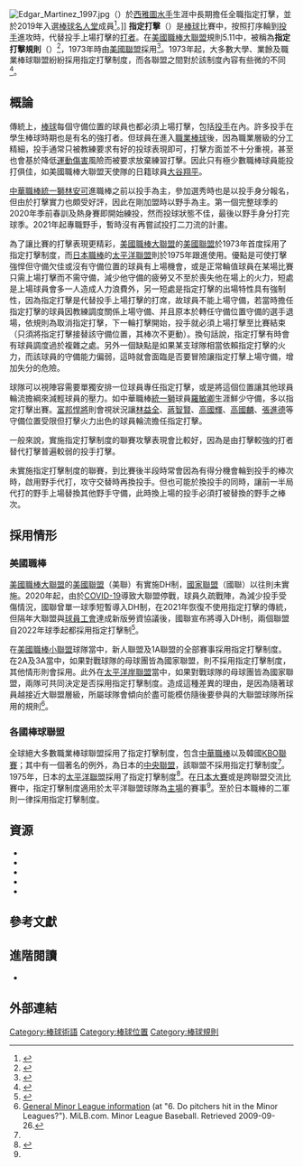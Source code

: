 [[File:Edgar_Martinez_1997.jpg|thumb]]（{{lang|en|Edgar Martínez}}）於[[西雅圖水手|西雅圖水手]]生涯中長期擔任全職指定打擊，並於2019年入選[[棒球名人堂|棒球名人堂]]成員<ref name="Edgar HOF elected">{{Cite web |url=https://www.mlb.com/news/edgar-martinez-elected-into-hall-of-fame-c303001174 |title=Edgar elected into HOF in final year of eligibility |last=Johns |first=Greg |date=2019-01-22 |website=MLB.com |language=en |access-date=2019-05-11 |archive-date=2021-03-08 |archive-url=https://web.archive.org/web/20210308130919/https://www.mlb.com/news/edgar-martinez-elected-into-hall-of-fame-c303001174 |dead-url=no }}</ref>。]]
'''指定打擊'''（{{lang-en|Designated Hitter, DH}}）是[[棒球|棒球]]比賽中，按照打序輪到[[投手|投手]]進攻時，代替投手上場打擊的[[打者|打者]]。在[[美國職棒大聯盟|美國職棒大聯盟]]規則5.11中，被稱為'''指定打擊規則'''（{{lang|en|designated hitter rule}}）<ref name="baseball rules (5.11 and otherwise)">{{Cite web |url=http://mlb.mlb.com/mlb/downloads/y2015/official_baseball_rules.pdf |title=Official Baseball Rules 2015 edition |date=2014-12-10 |access-date=2015-10-04 |archive-date=2021-03-10 |archive-url=https://web.archive.org/web/20210310102804/http://mlb.mlb.com/mlb/downloads/y2015/official_baseball_rules.pdf |dead-url=no }}</ref>，1973年時由[[美國聯盟|美國聯盟]]採用<ref name="SI Wulf">{{cite news|url=http://sportsillustrated.cnn.com/si_online/flashback/1993/distinguished_history|title=Distinguished History|author=Wulf, Steve|work=[[Sports_Illustrated|Sports Illustrated]]|date=1993-04-05|accessdate=2008-03-31|quote=The following excerpt is from the article "Why the Pitcher Ought to Bat", which first appeared in the ''Philadelphia North American'' and was reprinted in the Feb. 3, 1906, edition of ''Sporting Life'': The suggestion, often made, that the pitcher be denied a chance to bat, and a substitute player sent up to hit every time, has been brought to life again, and will come up for consideration when the American and National League Committees on rules get together. This time Connie Mack is credited with having made the suggestion.|archive-date=2012-10-22|archive-url=https://web.archive.org/web/20121022232707/http://sportsillustrated.cnn.com/si_online/flashback/1993/distinguished_history/|dead-url=no}}</ref>。1973年起，大多數大學、業餘及職業棒球聯盟紛紛採用指定打擊制度，而各聯盟之間對於該制度內容有些微的不同<ref>{{cite book|last=Alexander|first=Charles C.|title=Our Game: An American Baseball History|publisher=Macmillan|year=1991|page=290|isbn=9780805015942|url-access=registration|url=https://archive.org/details/ourgameamerican000alex}}</ref>。

==概論==
傳統上，[[棒球|棒球]]每個守備位置的球員也都必須上場打擊，包括[[投手|投手]]在內。許多投手在學生棒球時期也是有名的強打者。但球員在進入[[職業棒球|職業棒球]]後，因為職業層級的分工精細，投手通常只被教練要求有好的投球表現即可，打擊方面並不十分重視，甚至也會基於降低[[運動傷害|運動傷害]]風險而被要求放棄練習打擊。因此只有極少數職棒球員能投打俱佳，如美國職棒大聯盟天使隊的日籍球員[[大谷翔平|大谷翔平]]。

[[中華職棒|中華職棒]][[統一獅|統一獅]][[林安可|林安可]]進職棒之前以投手為主，參加選秀時也是以投手身分報名，但由於打擊實力也頗受好評，因此在剛加盟時以野手為主。第一個完整球季的2020年季前春訓及熱身賽即開始練投，然而投球狀態不佳，最後以野手身分打完球季。2021年起專職野手，暫時沒有再嘗試投打二刀流的計畫。

為了讓比賽的打擊表現更精彩，[[美國職棒大聯盟|美國職棒大聯盟]]的[[美國聯盟|美國聯盟]]於1973年首度採用了指定打擊制度，而[[日本職棒|日本職棒]]的[[太平洋聯盟|太平洋聯盟]]則於1975年跟進使用。優點是可使打擊強悍但守備欠佳或沒有守備位置的球員有上場機會，或是正常輪值球員在某場比賽只需上場打擊而不需守備，減少他守備的疲勞又不至於喪失他在場上的火力，短處是上場球員會多一人造成人力浪費外，另一短處是指定打擊的出場特性具有強制性，因為指定打擊是代替投手上場打擊的打席，故球員不能上場守備，若當時擔任指定打擊的球員因教練調度關係上場守備、并且原本於轉任守備位置守備的選手退場，依規則為取消指定打擊，下一輪打擊開始，投手就必須上場打擊至比賽結束（只須將指定打擊接替該守備位置，其棒次不更動）。換句話說，指定打擊有時會有球員調度過於複雜之處。另外一個缺點是如果某支球隊相當依賴指定打擊的火力，而該球員的守備能力偏弱，這時就會面臨是否要冒險讓指定打擊上場守備，增加失分的危險。

球隊可以視陣容需要單獨安排一位球員專任指定打擊，或是將這個位置讓其他球員輪流擔綱來減輕球員的壓力。如中華職棒[[統一獅|統一獅]]球員[[羅敏卿|羅敏卿]]生涯鮮少守備，多以指定打擊出賽。[[富邦悍將|富邦悍將]]則會視狀況讓[[林益全|林益全]]、[[蔣智賢|蔣智賢]]、[[高國輝|高國輝]]、[[高國麟|高國麟]]、[[張進德|張進德]]等守備位置受限但打擊火力出色的球員輪流擔任指定打擊。

一般來說，實施指定打擊制度的聯賽攻擊表現會比較好，因為是由打擊較強的打者替代打擊普遍較弱的投手打擊。

未實施指定打擊制度的聯賽，到比賽後半段時常會因為有得分機會輪到投手的棒次時，啟用野手代打，攻守交替時再換投手。但也可能於換投手的同時，讓前一半局代打的野手上場替換其他野手守備，此時換上場的投手必須打被替換的野手之棒次。

==採用情形==
===美國職棒===
[[美國職棒大聯盟|美國職棒大聯盟]]的[[美國聯盟|美國聯盟]]（美聯）有實施DH制，[[國家聯盟|國家聯盟]]（國聯）以往則未實施。2020年起，由於[[COVID-19|COVID-19]]導致大聯盟停戰，球員久疏戰陣，為減少投手受傷情況，國聯曾單一球季短暫導入DH制，在2021年恢復不使用指定打擊的傳統，但隔年大聯盟與[[美國職棒大聯盟球員工會|球員工會]]達成新版勞資協議後，國聯宣布將導入DH制，兩個聯盟自2022年球季起都採用指定打擊制<ref>{{cite news |author1=蘇志畬 |title=MLB／大聯盟結束99天封館 新賽季162場打好打滿 |url=https://udn.com/news/story/6999/615660 |accessdate=2022-03-14 |work=聯合報 |date=2022-03-11 |archive-date=2022-03-19 |archive-url=https://web.archive.org/web/20220319080302/https://udn.com/news/story/6999/615660 }}</ref>。

在[[美國職棒小聯盟|美國職棒小聯盟]]球隊當中，新人聯盟及1A聯盟的全部賽事採用指定打擊制度。在2A及3A當中，如果對戰球隊的母球團皆為國家聯盟，則不採用指定打擊制度，其他情形則會採用。此外在[[太平洋岸聯盟|太平洋岸聯盟]]當中，如果對戰球隊的母球團皆為國家聯盟，兩隊可共同決定是否採用指定打擊制度。造成這種差異的理由，是因為隨著球員越接近大聯盟層級，所屬球隊會傾向於盡可能模仿隨後要參與的大聯盟球隊所採用的規則<ref>[http://web.minorleaguebaseball.com/milb/info/faq.jsp?mc=milb_info General Minor League information] {{Wayback|url=http://web.minorleaguebaseball.com/milb/info/faq.jsp?mc=milb_info |date=20111112015517 }} (at "6. Do pitchers hit in the Minor Leagues?"). MiLB.com. Minor League Baseball. Retrieved 2009-09-26.</ref>。

===各國棒球聯盟===
全球絕大多數職業棒球聯盟採用了指定打擊制度，包含[[中華職棒|中華職棒]]以及韓國[[KBO聯賽|KBO聯賽]]；其中有一個著名的例外，為日本的[[中央聯盟|中央聯盟]]，該聯盟不採用指定打擊制度<ref name="central and national league no DH" />。1975年，日本的[[太平洋聯盟|太平洋聯盟]]採用了指定打擊制度<ref name="pacific league 1975">{{Cite paper |last=Graczyk |first=Wayne |date=2010-10-20 |title=Time for Central League to adopt designated hitter |url=https://www.japantimes.co.jp/sports/2010/10/20/baseball/time-for-central-league-to-adopt-designated-hitter/ |journal=The Japan Times Online |language=en-US |issn=0447-5763 |access-date=2019-11-20 |archive-date=2021-03-08 |archive-url=https://web.archive.org/web/20210308140352/https://www.japantimes.co.jp/sports/2010/10/20/baseball/time-for-central-league-to-adopt-designated-hitter/ |dead-url=no }}</ref>。在[[日本大賽|日本大賽]]或是跨聯盟交流比賽中，指定打擊制度適用於太平洋聯盟球隊為[[主場|主場]]的賽事<ref name="pacific league 1975" />。至於日本職棒的二軍則一律採用指定打擊制度。

==資源==
{{Portal|棒球}}

*{{cite book|title=Men at Work: The Craft of Baseball|url=https://archive.org/details/menatworkcraftof00will|url-access=registration|first=George F.|last=Will|year=1990|authorlink=George Will}}
*{{cite book|title=All Bat, No Glove: A History of the Designated Hitter|first=G. Richard|last=McKelvey|year=2004}}
*{{cite book|title=The History of American League Baseball|first=Glenn|last=Dickey|year=1980}}
*{{cite book|title=Baseball's Book of Firsts|first=Lloyd|last=Johnson|year=1999}}
*{{cite book|url=http://www.baseballexplained.com|title=Baseball Explained|first=Phillip|last=Mahony|year=2014|dead-url=yes|archiveurl=https://web.archive.org/web/20140813034018/http://www.baseballexplained.com/|archivedate=2014-08-13}}

==參考文獻==
{{reflist}}

==進階閱讀==
*{{cite news|first=Albert|last=Chen|title=Going, Going ... Gone?: Adam Dunn is powerful, plodding, productive and very well paid—and in today's game, he's a dinosaur. In an era that values run prevention and lineup flexibility, the DH as we knew it is a dying breed|url=https://archive.org/details/sim_sports-illustrated_2011-04-04_114_14/page/53|date=2011-04-11|work=[[Sports_Illustrated|Sports Illustrated]]|page=53}}

==外部連結==
{{台灣棒球維基館}}

{{Baseball Positions}}

[[Category:棒球術語|Category:棒球術語]]
[[Category:棒球位置|Category:棒球位置]]
[[Category:棒球規則|Category:棒球規則]]